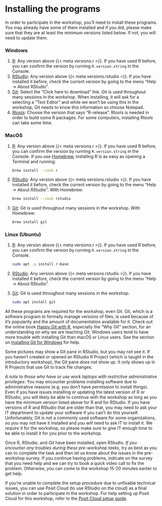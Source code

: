 # Installing the programs {#sec-install-programs}

In order to participate in the workshop, you'll need to install these
programs. You may already have some of them installed and if you did,
please make sure that they are at least the minimum versions listed
below. If not, you will need to update them.

::: panel-tabset
### Windows

1.  [R](https://cloud.r-project.org/bin/windows/base/): Any version
    above {{< meta versions.r >}}. If you have used R before, you can confirm
    the version by running `R.version.string` in the Console.
2.  [RStudio](https://www.rstudio.com/products/rstudio/download/#download):
    Any version above {{< meta versions.rstudio >}}. If
    you have installed it before, check the current version by going to
    the menu "Help -> About RStudio".
3.  [Git](https://git-scm.com/download/win): Select the "Click here to
    download" link. Git is used throughout many sessions in the
    workshop. When installing, it will ask for a selecting a "Text
    Editor" and while we won't be using this in the workshop, Git needs
    to know this information so choose Notepad.
4.  [Rtools](https://cran.r-project.org/bin/windows/Rtools/): Choose the
    version that says "R-release". Rtools is needed in order to build some
    R packages. For some computers, installing Rtools can take some time.

### MacOS

1.  [R](https://cloud.r-project.org/bin/macosx/): Any version above
    {{< meta versions.r >}}. If you have used R before, you can confirm the
    version by running `R.version.string` in the Console. If you use
    [Homebrew](https://brew.sh/), installing R is as easy as opening a
    Terminal and running:

    ``` bash
    brew install --cask r
    ```

2.  [RStudio](https://www.rstudio.com/products/rstudio/download/#download):
    Any version above {{< meta versions.rstudio >}}. If you have installed it
    before, check the current version by going to the menu "Help -> About
    RStudio". With Homebrew:

    ``` bash
    brew install --cask rstudio
    ```

3.  [Git](https://git-scm.com/download/mac): Git is used throughout many
    sessions in the workshop. With Homebrew:

    ``` bash
    brew install git
    ```

### Linux (Ubuntu)

1.  [R](https://cloud.r-project.org/bin/linux/ubuntu/): Any version
    above {{< meta versions.r >}}. If you have used R before, you can confirm
    the version by running `R.version.string` in the Console.

    ``` bash
    sudo apt -y install r-base
    ```

2.  [RStudio](https://www.rstudio.com/products/rstudio/download/#download):
    Any version above {{< meta versions.rstudio >}}. If you have installed it
    before, check the current version by going to the menu "Help -> About RStudio".

3.  [Git](https://git-scm.com/download/mac): Git is used throughout many
    sessions in the workshop.

    ``` bash
    sudo apt install git
    ```
:::

All these programs are required for the workshop, even Git. Git, which
is a software program to formally manage versions of files, is used
because of it's popularity and the amount of documentation available for
it. Check out the online book [Happy Git with
R](https://happygitwithr.com/), especially the "Why Git" section, for an
understanding on why we are teaching Git. Windows users tend to have
more trouble with installing Git than macOS or Linux users. See the
section on [Installing Git for
Windows](https://happygitwithr.com/install-git.html#install-git-windows)
for help.

::: {.callout-note appearance="default"}
Some pictures may show a Git pane in RStudio, but you may not see it. If
you haven't created or opened an RStudio R Project (which is taught in
the introductory workshop), the Git pane *does not* show up. It only
shows up in R Projects that use Git to track file changes.
:::

::: {.callout-note appearance="default"}
*A note to those who have or use work laptops with restrictive
administrative privileges*: You may encounter problems installing
software due to administrative reasons (e.g. you don't have permission
to install things). Even if you have issues installing or updating the
latest version of R or RStudio, you will likely be able to continue with
the workshop as long as you have the minimum version listed above for R
and for RStudio. If you have versions of R and RStudio that are older
than that, you may need to ask your IT department to update your
software if you can't do this yourself. Unfortunately, Git is not a
commonly used software for some organizations, so you may not have it
installed and you *will* need to ask IT to install it. We *require* it
for the workshop, so please make sure to give IT enough time to be able
to install it for you prior to the workshop.
:::

Once R, RStudio, and Git have been installed, open RStudio. *If you
encounter any troubles during these pre-workshop tasks*, try as best as
you can to complete the task and then let us know about the issues in
the pre-workshop survey. If you continue having problems, indicate on
the survey that you need help and we can try to book a quick video call
to fix the problem. Otherwise, you can come to the workshop 15-20
minutes earlier to get help.

If you're unable to complete the setup procedure due to unfixable
technical issues, you can use Posit Cloud (to use RStudio on the cloud)
as a final solution in order to participate in the workshop. For help
setting up Posit Cloud for this workshop, refer to the [Posit Cloud
setup guide](https://guides.rostools.org/posit-cloud).
